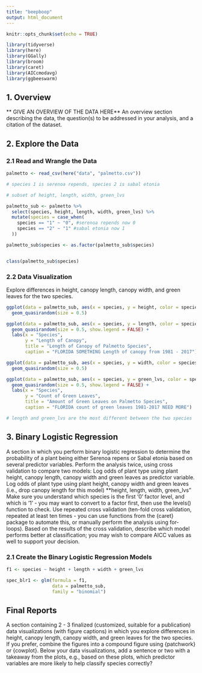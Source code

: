 ```yaml
---
title: "beepboop"
output: html_document
---
```


```r
knitr::opts_chunk$set(echo = TRUE)

library(tidyverse)
library(here)
library(GGally)
library(broom)
library(caret)
library(AICcmodavg)
library(ggbeeswarm)
```


## 1. Overview
** GIVE AN OVERVIEW OF THE DATA HERE** 
An overview section describing the data, the question(s) to be addressed in your analysis, and a citation of the dataset.


## 2. Explore the Data

### 2.1 Read and Wrangle the Data

```r
palmetto <- read_csv(here("data", "palmetto.csv"))

# species 1 is serenoa repends, species 2 is sabal etonia

# subset of height, length, width, green_lvs

palmetto_sub <- palmetto %>% 
  select(species, height, length, width, green_lvs) %>% 
  mutate(species = case_when(
    species == "1" ~ "0", #serenoa repends now 0
    species == "2" ~ "1" #sabal etonia now 1
  )) 

palmetto_sub$species <- as.factor(palmetto_sub$species)


class(palmetto_sub$species)
```
### 2.2 Data Visualization
Explore differences in height, canopy length, canopy width, and green leaves for the two species. 
```r
ggplot(data = palmetto_sub, aes(x = species, y = height, color = species)) +
  geom_quasirandom(size = 0.5)

ggplot(data = palmetto_sub, aes(x = species, y = length, color = species)) +
  geom_quasirandom(size = 0.5, show.legend = FALSE) +
  labs(x = "Species",
       y = "Length of Canopy",
       title = "Length of Canopy of Palmetto Species", 
       caption = "FLORIDA SOMETHING Length of canopy from 1981 - 2017") 

ggplot(data = palmetto_sub, aes(x = species, y = width, color = species)) +
  geom_quasirandom(size = 0.5)

ggplot(data = palmetto_sub, aes(x = species, y = green_lvs, color = species)) +
  geom_quasirandom(size = 0.5, show.legend = FALSE) +
  labs(x = "Species",
       y = "Count of Green Leaves",
       title = "Amount of Green Leaves on Palmetto Species", 
       caption = "FLORIDA count of green leaves 1981-2017 NEED MORE") 

# length and green_lvs are the most different between the two species
```



## 3. Binary Logistic Regression
A section in which you perform binary logistic regression to determine the probability of a plant being either Serenoa repens or Sabal etonia based on several predictor variables.  Perform the analysis twice, using cross validation to compare two models:
Log odds of plant type using plant height, canopy length, canopy width and green leaves as predictor variable.
Log odds of plant type using plant height, canopy width and green leaves (i.e., drop canopy length for this model) **height, length, width, green_lvs"
Make sure you understand which species is the first ‘0’ factor level, and which is ‘1’ - you may want to convert to a factor first, then use the levels() function to check.  Use repeated cross validation (ten-fold cross validation, repeated at least ten times - you can use functions from the {caret} package to automate this, or manually perform the analysis using for-loops).  Based on the results of the cross validation, describe which model performs better at classification; you may wish to compare AICC values as well to support your decision. 

### 2.1 Create the Binary Logistic Regression Models

```r
f1 <- species ~ height + length + width + green_lvs

spec_blr1 <- glm(formula = f1,
                 data = palmetto_sub,
                 family = "binomial")
```


## Final Reports
A section containing 2 - 3 finalized (customized, suitable for a publication) data visualizations (with figure captions) in which you explore differences in height, canopy length, canopy width, and green leaves for the two species. If you prefer, combine the figures into a compound figure using {patchwork} or {cowplot}. Below your data visualizations, add a sentence or two with a takeaway from the plots, e.g., based on these plots, which predictor variables are more likely to help classify species correctly?
